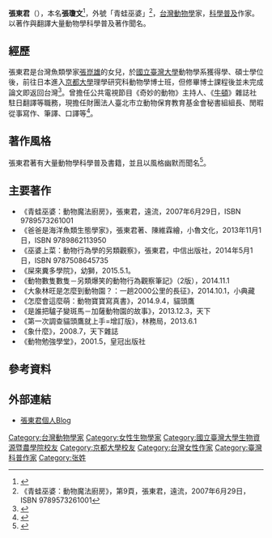{{expand|time=2014-08-11}}
'''張東君'''（{{bd|1964年|10月25日|||}}），本名'''張瓊文'''<ref>{{Cite web |url=http://www3.nmtl.gov.tw/writer2/writer_detail.php?id=1280 |title=張東君  2007台灣作家作品目錄 |access-date=2014-08-11 |archive-date=2016-04-04 |archive-url=https://web.archive.org/web/20160404232430/http://www3.nmtl.gov.tw/Writer2/writer_detail.php?id=1280 |dead-url=yes }}</ref>，外號「青蛙巫婆」<ref>《青蛙巫婆：動物魔法廚房》，第9頁，張東君，遠流，2007年6月29日，ISBN 9789573261001</ref>，[[台灣|台灣]][[動物學|動物學]]家，[[科學普及|科學普及]]作家。以著作與翻譯大量動物學科學普及著作聞名。

== 經歷 ==
張東君是台灣魚類學家[[張崑雄|張崑雄]]的女兒，於[[國立臺灣大學|國立臺灣大學]]動物學系獲得學、碩士學位後，前往日本進入[[京都大學|京都大學]]理學研究科動物學博士班，但修畢博士課程後並未完成論文即返回台灣<ref>{{Cite web |url=http://www.chinatimes.com/newspapers/20131015000482-260115 |title=科普藏笑點 跟著老爸去看魚 |access-date=2014-08-11 |archive-date=2016-03-06 |archive-url=https://web.archive.org/web/20160306194646/http://www.chinatimes.com/newspapers/20131015000482-260115 |dead-url=no }}</ref>。曾擔任公共電視節目《奇妙的動物》主持人、《[[牛頓_(雜誌)|牛頓]]》雜誌社駐日翻譯等職務，現擔任財團法人臺北市立動物保育教育基金會秘書組組長、閒暇從事寫作、筆譯、口譯等<ref>{{Cite web |url=http://witch.froghome.tw/index.php?load=read&id=1 |title=張東君履歷 |access-date=2014-08-11 |archive-date=2021-04-14 |archive-url=https://web.archive.org/web/20210414013149/http://witch.froghome.tw/index.php?load=read&id=1 |dead-url=no }}</ref>。

== 著作風格 ==
張東君著有大量動物學科學普及書籍，並且以風格幽默而聞名<ref>{{Cite web |url=http://news.chinatimes.com/Chinatimes/Philology/Philology-Book/0,3427,112008072100454+11051303+20080721+news,00.html |title=「青蛙巫婆」張東君 寫科普 笑點擺第一 |access-date=2014-08-11 |archive-date=2013-09-19 |archive-url=https://web.archive.org/web/20130919060121/http://news.chinatimes.com/Chinatimes/Philology/Philology-Book/0,3427,112008072100454+11051303+20080721+news,00.html |dead-url=yes }}</ref>。

== 主要著作 ==
*《青蛙巫婆：動物魔法廚房》，張東君，遠流，2007年6月29日，ISBN 9789573261001
*《爸爸是海洋魚類生態學家》，張東君著、陳維霖繪，小魯文化，2013年11月1日，ISBN 9789862113950
*《巫婆上菜：動物行為學的另類觀察》，張東君，中信出版社，2014年5月1日，ISBN 9787508645735
*《屎來糞多學院》，幼獅，2015.5.1。
*《動物數隻數隻－另類爆笑的動物行為觀察筆記》（2版），2014.11.1
*《大象林旺是怎麼到動物園？：一趟2000公里的長征》，2014.10.1，小典藏
*《怎麼會這麼萌：動物寶寶寫真書》，2014.9.4，貓頭鷹
*《是誰把驢子變斑馬－加薩動物園的故事》，2013.12.3，天下
*《第一次調查貓頭鷹就上手=增訂版》，林務局，2013.6.1
*《象什麼》，2008.7，天下雜誌
*《動物勉強學堂》，2001.5，皇冠出版社

== 參考資料 ==
{{reflist}}

== 外部連結 ==
*[http://witch.froghome.tw/ 張東君個人Blog] {{Wayback|url=http://witch.froghome.tw/ |date=20220113130710 }}
{{DEFAULTSORT:Chang}}
[[Category:台灣動物學家|Category:台灣動物學家]]
[[Category:女性生物學家|Category:女性生物學家]]
[[Category:國立臺灣大學生物資源暨農學院校友|Category:國立臺灣大學生物資源暨農學院校友]]
[[Category:京都大學校友|Category:京都大學校友]]
[[Category:台灣女性作家|Category:台灣女性作家]]
[[Category:臺灣科普作家|Category:臺灣科普作家]]
[[Category:张姓|Category:张姓]]